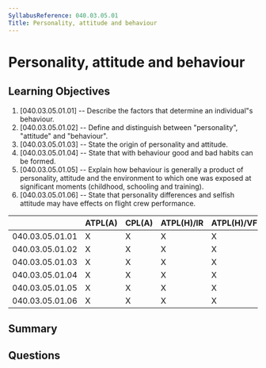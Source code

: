 ```yaml
---
SyllabusReference: 040.03.05.01
Title: Personality, attitude and behaviour
---
```


# Personality, attitude and behaviour

## Learning Objectives

1. [040.03.05.01.01] -- Describe the factors that determine an individual"s
   behaviour.
2. [040.03.05.01.02] -- Define and distinguish between "personality", "attitude"
   and "behaviour".
3. [040.03.05.01.03] -- State the origin of personality and attitude.
4. [040.03.05.01.04] -- State that with behaviour good and bad habits can be
   formed.
5. [040.03.05.01.05] -- Explain how behaviour is generally a product of
   personality, attitude and the environment to which one was exposed at
   significant moments (childhood, schooling and training).
6. [040.03.05.01.06] -- State that personality differences and selfish attitude
   may have effects on flight crew performance.

|                 | ATPL(A) | CPL(A) | ATPL(H)/IR | ATPL(H)/VFR | CPL(H) | IR  | CBIR(A) |
| --------------- | ------- | ------ | ---------- | ----------- | ------ | --- | ------- |
| 040.03.05.01.01 | X       | X      | X          | X           | X      | X   |         |
| 040.03.05.01.02 | X       | X      | X          | X           | X      | X   |         |
| 040.03.05.01.03 | X       | X      | X          | X           | X      | X   |         |
| 040.03.05.01.04 | X       | X      | X          | X           | X      | X   |         |
| 040.03.05.01.05 | X       | X      | X          | X           | X      | X   |         |
| 040.03.05.01.06 | X       | X      | X          | X           | X      | X   |         |

## Summary

## Questions
